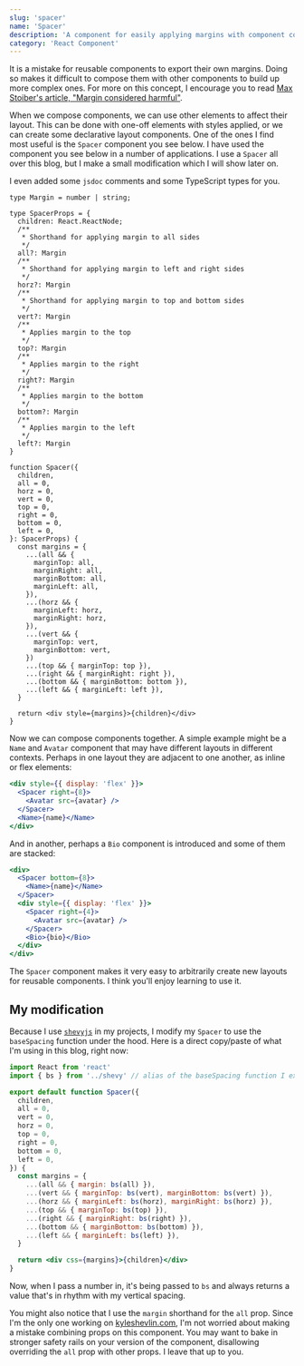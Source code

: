 ```yaml
---
slug: 'spacer'
name: 'Spacer'
description: 'A component for easily applying margins with component composition'
category: 'React Component'
---
```


It is a mistake for reusable components to export their own margins. Doing so makes it difficult to compose them with other components to build up more complex ones. For more on this concept, I encourage you to read [Max Stoiber's article, "Margin considered harmful"](https://mxstbr.com/thoughts/margin/).

When we compose components, we can use other elements to affect their layout. This can be done with one-off elements with styles applied, or we can create some declarative layout components. One of the ones I find most useful is the `Spacer` component you see below. I have used the component you see below in a number of applications. I use a `Spacer` all over this blog, but I make a small modification which I will show later on.

I even added some `jsdoc` comments and some TypeScript types for you.

```tsx
type Margin = number | string;

type SpacerProps = {
  children: React.ReactNode;
  /**
   * Shorthand for applying margin to all sides
   */
  all?: Margin
  /**
   * Shorthand for applying margin to left and right sides
   */
  horz?: Margin
  /**
   * Shorthand for applying margin to top and bottom sides
   */
  vert?: Margin
  /**
   * Applies margin to the top
   */
  top?: Margin
  /**
   * Applies margin to the right
   */
  right?: Margin
  /**
   * Applies margin to the bottom
   */
  bottom?: Margin
  /**
   * Applies margin to the left
   */
  left?: Margin
}

function Spacer({
  children,
  all = 0,
  horz = 0,
  vert = 0,
  top = 0,
  right = 0,
  bottom = 0,
  left = 0,
}: SpacerProps) {
  const margins = {
    ...(all && {
      marginTop: all,
      marginRight: all,
      marginBottom: all,
      marginLeft: all,
    }),
    ...(horz && {
      marginLeft: horz,
      marginRight: horz,
    }),
    ...(vert && {
      marginTop: vert,
      marginBottom: vert,
    })
    ...(top && { marginTop: top }),
    ...(right && { marginRight: right }),
    ...(bottom && { marginBottom: bottom }),
    ...(left && { marginLeft: left }),
  }

  return <div style={margins}>{children}</div>
}
```

Now we can compose components together. A simple example might be a `Name` and `Avatar` component that may have different layouts in different contexts. Perhaps in one layout they are adjacent to one another, as inline or flex elements:

```jsx
<div style={{ display: 'flex' }}>
  <Spacer right={8}>
    <Avatar src={avatar} />
  </Spacer>
  <Name>{name}</Name>
</div>
```

And in another, perhaps a `Bio` component is introduced and some of them are stacked:

```jsx
<div>
  <Spacer bottom={8}>
    <Name>{name}</Name>
  </Spacer>
  <div style={{ display: 'flex' }}>
    <Spacer right={4}>
      <Avatar src={avatar} />
    </Spacer>
    <Bio>{bio}</Bio>
  </div>
</div>
```

The `Spacer` component makes it very easy to arbitrarily create new layouts for reusable components. I think you'll enjoy learning to use it.

## My modification

Because I use [`shevyjs`](https://github.com/kyleshevlin/shevyjs) in my projects, I modify my `Spacer` to use the `baseSpacing` function under the hood. Here is a direct copy/paste of what I'm using in this blog, right now:

```jsx
import React from 'react'
import { bs } from '../shevy' // alias of the baseSpacing function I export

export default function Spacer({
  children,
  all = 0,
  vert = 0,
  horz = 0,
  top = 0,
  right = 0,
  bottom = 0,
  left = 0,
}) {
  const margins = {
    ...(all && { margin: bs(all) }),
    ...(vert && { marginTop: bs(vert), marginBottom: bs(vert) }),
    ...(horz && { marginLeft: bs(horz), marginRight: bs(horz) }),
    ...(top && { marginTop: bs(top) }),
    ...(right && { marginRight: bs(right) }),
    ...(bottom && { marginBottom: bs(bottom) }),
    ...(left && { marginLeft: bs(left) }),
  }

  return <div css={margins}>{children}</div>
}
```

Now, when I pass a number in, it's being passed to `bs` and always returns a value that's in rhythm with my vertical spacing.

You might also notice that I use the `margin` shorthand for the `all` prop. Since I'm the only one working on [kyleshevlin.com](/), I'm not worried about making a mistake combining props on this component. You may want to bake in stronger safety rails on your version of the component, disallowing overriding the `all` prop with other props. I leave that up to you.
